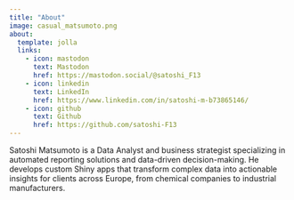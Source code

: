 ```yaml
---
title: "About"
image: casual_matsumoto.png
about:
  template: jolla
  links:
    - icon: mastodon
      text: Mastodon
      href: https://mastodon.social/@satoshi_F13
    - icon: linkedin
      text: LinkedIn
      href: https://www.linkedin.com/in/satoshi-m-b73865146/
    - icon: github
      text: Github
      href: https://github.com/satoshi-F13
---
```


Satoshi Matsumoto is a Data Analyst and business strategist specializing in automated reporting solutions and data-driven decision-making. He develops custom Shiny apps that transform complex data into actionable insights for clients across Europe, from chemical companies to industrial manufacturers.

